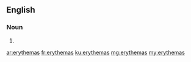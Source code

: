 ==English==

===Noun===
{{head|en|plural}}

# {{plural of|erythema|lang=en}}

[[ar:erythemas]]
[[fr:erythemas]]
[[ku:erythemas]]
[[mg:erythemas]]
[[my:erythemas]]
